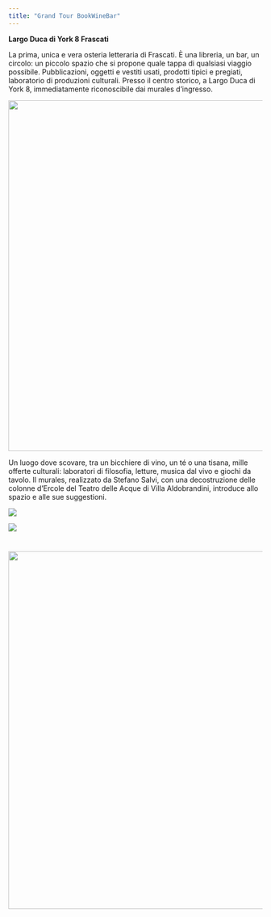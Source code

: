 ```yaml
---
title: "Grand Tour BookWineBar"
---
```


**Largo Duca di York 8 Frascati**

La prima, unica e vera osteria letteraria di Frascati. È una libreria, un bar, un circolo: un piccolo spazio che si propone quale tappa di qualsiasi viaggio possibile. Pubblicazioni, oggetti e vestiti usati, prodotti tipici e pregiati, laboratorio di produzioni culturali. Presso il centro storico, a Largo Duca di York 8, immediatamente riconoscibile dai murales d'ingresso.

![](images/shop/Fuorinew.jpeg){width="694"}

Un luogo dove scovare, tra un bicchiere di vino, un té o una tisana, mille offerte culturali: laboratori di filosofia, letture, musica dal vivo e giochi da tavolo. Il murales, realizzato da Stefano Salvi, con una decostruzione delle colonne d'Ercole del Teatro delle Acque di Villa Aldobrandini, introduce allo spazio e alle sue suggestioni.

![](images/shop/calendario.jpg)

![](images/albar.jpg)

# 

![](images/shop/libreria04.jpeg){width="708"}
